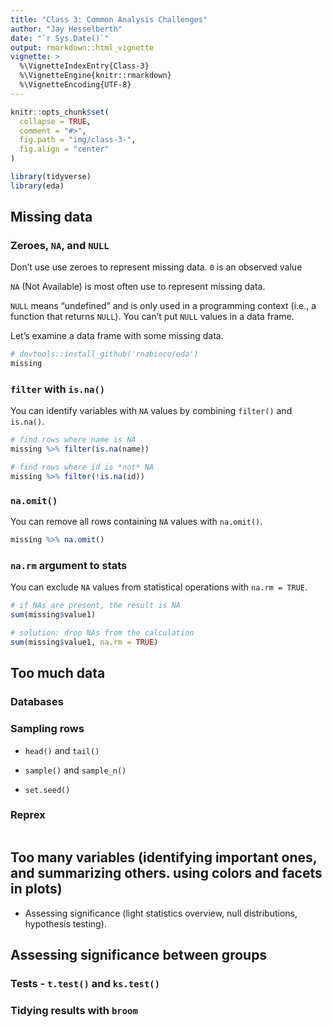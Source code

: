 ```yaml
---
title: "Class 3: Common Analysis Challenges"
author: "Jay Hesselberth"
date: "`r Sys.Date()`"
output: rmarkdown::html_vignette
vignette: >
  %\VignetteIndexEntry{Class-3}
  %\VignetteEngine{knitr::rmarkdown}
  %\VignetteEncoding{UTF-8}
---
```


```r
knitr::opts_chunk$set(
  collapse = TRUE,
  comment = "#>",
  fig.path = "img/class-3-",
  fig.align = "center"
)
```

```r
library(tidyverse)
library(eda)
```

## Missing data

### Zeroes, `NA`, and `NULL`

Don't use use zeroes to represent missing data. `0` is an observed value 

`NA` (Not Available) is most often use to represent missing data.

`NULL` means "undefined" and is only used in a programming context (i.e., a function that returns `NULL`). You can't put `NULL` values in a data frame.

Let's examine a data frame with some missing data.

```r
# devtools::install_github('rnabioco/eda')
missing
```

### `filter` with `is.na()`

You can identify variables with `NA` values by combining `filter()` and `is.na()`.

```r
# find rows where name is NA
missing %>% filter(is.na(name))

# find rows where id is *not* NA
missing %>% filter(!is.na(id))
```

### `na.omit()`

You can remove all rows containing `NA` values with `na.omit()`.

```r
missing %>% na.omit()
```

### `na.rm` argument to stats

You can exclude `NA` values from statistical operations with `na.rm = TRUE`.

```r
# if NAs are present, the result is NA
sum(missing$value1)

# solution: drop NAs from the calculation
sum(missing$value1, na.rm = TRUE)
```

## Too much data

### Databases

### Sampling rows

+ `head()` and `tail()`

+ `sample()` and `sample_n()`

+ `set.seed()`

### Reprex

```r
```

## Too many variables (identifying important ones, and summarizing others. using colors and facets in plots)

- Assessing significance (light statistics overview, null distributions, hypothesis testing).

## Assessing significance between groups

### Tests - `t.test()` and `ks.test()`

### Tidying results with `broom`

